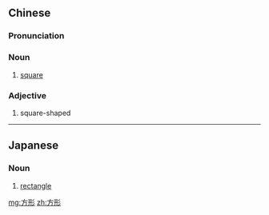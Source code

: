 ==Chinese==
{{zh-forms}}

===Pronunciation===
{{zh-pron
|m=fāngxíng
|c=fong1 jing4
|cat=n
}}

===Noun===
{{zh-noun}}

# [[square]]

===Adjective===
{{zh-adj}}

# square-shaped

----

==Japanese==
{{ja-kanjitab|ほう|けい|yomi=o}}

===Noun===
{{ja-noun|ほうけい}}

# [[rectangle]]

[[mg:方形]]
[[zh:方形]]